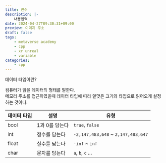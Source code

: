 ```yaml
---
title: 변수
description: |-
    내용입력
date: 2024-04-27T09:30:31+09:00
preview: 이미지 주소
draft: false
tags:
    - metaverse academy
    - cpp
    - xr unreal
    - variable
categories:
    - cpp
---
```


데이터 타입이란?

컴퓨터가 읽을 데이터의 형태를 말한다.\
메모리 주소를 접근하였을때 데이터 타입에 따라 알맞은 크기와 타입으로 읽어오게 설정 하는 것이다.

| 데이터 타입 | 설명 | 유형 |
|---|---|---|
| bool | 1과 0를 담는다 | ```true```, ```false``` |
| int | 정수를 담는다 | ```-2,147,483,648``` ~ ```2,147,483,647``` |
| float | 실수를 담는다 | ```-inf``` ~ ```inf``` |
| char | 문자를 담는다 | ```a```, ```b```, ```c``` ... |

